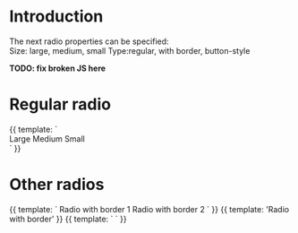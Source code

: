 
<Meta title="4 - Components/Form/Radio" />

# Introduction

The next radio properties can be specified:    
Size: large, medium, small 
Type:regular, with border, button-style

<b>TODO: fix broken JS here</b>

# Regular radio
    
<Preview>    
    <Story name="Regular">
        {{ template: `
        <div>
            <el-radio  label="1" class="cb-size-large" size="large">Large</el-radio>
            <el-radio  label="2" class="cb-size-medium" size="medium">Medium</el-radio>
            <el-radio  label="3" class="cb-size-small" size="small">Small</el-radio>
        </div>
        `
        }}
    </Story>     
</Preview>

# Other radios
    
<Preview>    
    <Story name="OtherBorder1">
        {{ 
        template: `
        <el-radio border label="1">Radio with border 1</el-radio>
        <el-radio border label="2">Radio with border 2</el-radio>  
        `
        }}
    </Story>      
    <Story name="OtherBorder2">
        {{ 
        template: '<el-radio border label="2">Radio with border</el-radio>'
        }}
    </Story>      
     <Story name="Other">
        {{ 
        template: `
         <el-radio-group size="small">
            <el-radio-button label="Button-like radio"></el-radio-button>
            <el-radio-button label="Radio 2"></el-radio-button>
            <el-radio-button label="Radio 3"></el-radio-button>
        </el-radio-group>
`
        }}
    </Story>  
</Preview>